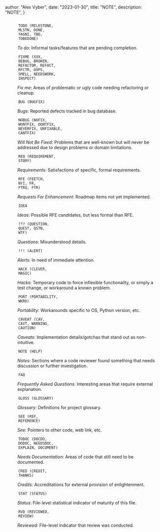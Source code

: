 
  author: "Alex Vyber",
  date: "2023-01-30",
  title: "NOTE",
  description: "NOTE",
}


<dl class="simple">
  <dt>
    <code class="docutils literal notranslate">
      <span class="pre">TODO</span> <span class="pre">(MILESTONE,</span>
      <span class="pre">MLSTN,</span> <span class="pre">DONE,</span>
      <span class="pre">YAGNI,</span> <span class="pre">TBD,</span>
      <span class="pre">TOBEDONE)</span>
    </code>
  </dt>
  <dd>
    <em>To do</em>: Informal tasks/features that are pending completion.
  </dd>
  <dt>
    <code class="docutils literal notranslate">
      <span class="pre">FIXME</span> <span class="pre">(XXX,</span>
      <span class="pre">DEBUG,</span> <span class="pre">BROKEN,</span>
      <span class="pre">REFACTOR,</span> <span class="pre">REFACT,</span>
      <span class="pre">RFCTR,</span> <span class="pre">OOPS,</span>
      <span class="pre">SMELL,</span> <span class="pre">NEEDSWORK,</span>
      <span class="pre">INSPECT)</span>
    </code>
  </dt>
  <dd>
    <em>Fix me</em>: Areas of problematic or ugly code needing refactoring or cleanup.
  </dd>
  <dt>
    <code class="docutils literal notranslate">
      <span class="pre">BUG</span> <span class="pre">(BUGFIX)</span>
    </code>
  </dt>
  <dd>
    <em>Bugs</em>: Reported defects tracked in bug database.
  </dd>
  <dt>
    <code class="docutils literal notranslate">
      <span class="pre">NOBUG</span> <span class="pre">(NOFIX,</span>
      <span class="pre">WONTFIX,</span> <span class="pre">DONTFIX,</span>
      <span class="pre">NEVERFIX,</span> <span class="pre">UNFIXABLE,</span>
      <span class="pre">CANTFIX)</span>
    </code>
  </dt>
  <dd>
    <em>Will Not Be Fixed</em>: Problems that are well-known but will never be addressed due to
    design problems or domain limitations.
  </dd>
  <dt>
    <code class="docutils literal notranslate">
      <span class="pre">REQ</span> <span class="pre">(REQUIREMENT,</span>
      <span class="pre">STORY)</span>
    </code>
  </dt>
  <dd>
    <em>Requirements</em>: Satisfactions of specific, formal requirements.
  </dd>
  <dt>
    <code class="docutils literal notranslate">
      <span class="pre">RFE</span> <span class="pre">(FEETCH,</span>
      <span class="pre">NYI,</span> <span class="pre">FR,</span>
      <span class="pre">FTRQ,</span> <span class="pre">FTR)</span>
    </code>
  </dt>
  <dd>
    <em>Requests For Enhancement</em>: Roadmap items not yet implemented.
  </dd>
  <dt>
    <code class="docutils literal notranslate">
      <span class="pre">IDEA</span>
    </code>
  </dt>
  <dd>
    <em>Ideas</em>: Possible RFE candidates, but less formal than RFE.
  </dd>
  <dt>
    <code class="docutils literal notranslate">
      <span class="pre">???</span> <span class="pre">(QUESTION,</span>
      <span class="pre">QUEST,</span> <span class="pre">QSTN,</span>
      <span class="pre">WTF)</span>
    </code>
  </dt>
  <dd>
    <em>Questions</em>: Misunderstood details.
  </dd>
  <dt>
    <code class="docutils literal notranslate">
      <span class="pre">!!!</span> <span class="pre">(ALERT)</span>
    </code>
  </dt>
  <dd>
    <em>Alerts</em>: In need of immediate attention.
  </dd>
  <dt>
    <code class="docutils literal notranslate">
      <span class="pre">HACK</span> <span class="pre">(CLEVER,</span>
      <span class="pre">MAGIC)</span>
    </code>
  </dt>
  <dd>
    <em>Hacks</em>: Temporary code to force inflexible functionality, or simply a test change, or
    workaround a known problem.
  </dd>
  <dt>
    <code class="docutils literal notranslate">
      <span class="pre">PORT</span> <span class="pre">(PORTABILITY,</span>
      <span class="pre">WKRD)</span>
    </code>
  </dt>
  <dd>
    <em>Portability</em>: Workarounds specific to OS, Python version, etc.
  </dd>
  <dt>
    <code class="docutils literal notranslate">
      <span class="pre">CAVEAT</span> <span class="pre">(CAV,</span>
      <span class="pre">CAVT,</span> <span class="pre">WARNING,</span>
      <span class="pre">CAUTION)</span>
    </code>
  </dt>
  <dd>
    <em>Caveats</em>: Implementation details/gotchas that stand out as non-intuitive.
  </dd>
  <dt>
    <code class="docutils literal notranslate">
      <span class="pre">NOTE</span> <span class="pre">(HELP)</span>
    </code>
  </dt>
  <dd>
    <em>Notes</em>: Sections where a code reviewer found something that needs discussion or further
    investigation.
  </dd>
  <dt>
    <code class="docutils literal notranslate">
      <span class="pre">FAQ</span>
    </code>
  </dt>
  <dd>
    <em>Frequently Asked Questions</em>: Interesting areas that require external explanation.
  </dd>
  <dt>
    <code class="docutils literal notranslate">
      <span class="pre">GLOSS</span> <span class="pre">(GLOSSARY)</span>
    </code>
  </dt>
  <dd>
    <em>Glossary</em>: Definitions for project glossary.
  </dd>
  <dt>
    <code class="docutils literal notranslate">
      <span class="pre">SEE</span> <span class="pre">(REF,</span>
      <span class="pre">REFERENCE)</span>
    </code>
  </dt>
  <dd>
    <em>See</em>: Pointers to other code, web link, etc.
  </dd>
  <dt>
    <code class="docutils literal notranslate">
      <span class="pre">TODOC</span> <span class="pre">(DOCDO,</span>
      <span class="pre">DODOC,</span> <span class="pre">NEEDSDOC,</span>
      <span class="pre">EXPLAIN,</span> <span class="pre">DOCUMENT)</span>
    </code>
  </dt>
  <dd>
    <em>Needs Documentation</em>: Areas of code that still need to be documented.
  </dd>
  <dt>
    <code class="docutils literal notranslate">
      <span class="pre">CRED</span> <span class="pre">(CREDIT,</span>
      <span class="pre">THANKS)</span>
    </code>
  </dt>
  <dd>
    <em>Credits</em>: Accreditations for external provision of enlightenment.
  </dd>
  <dt>
    <code class="docutils literal notranslate">
      <span class="pre">STAT</span> <span class="pre">(STATUS)</span>
    </code>
  </dt>
  <dd>
    <em>Status</em>: File-level statistical indicator of maturity of this file.
  </dd>
  <dt>
    <code class="docutils literal notranslate">
      <span class="pre">RVD</span> <span class="pre">(REVIEWED,</span>
      <span class="pre">REVIEW)</span>
    </code>
  </dt>
  <dd>
    <em>Reviewed</em>: File-level indicator that review was conducted.
  </dd>
</dl>
